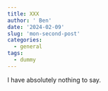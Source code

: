 ---
title: XXX
author: ' Ben'
date: '2024-02-09'
slug: 'mon-second-post'
categories:
  - general
tags:
  - dummy
---

I have absolutely nothing to say.